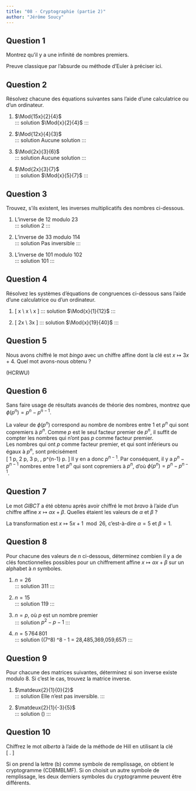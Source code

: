 ```yaml
---
title: "08 - Cryptographie (partie 2)"
author: "Jérôme Soucy"
---
```


## Question 1

Montrez qu'il y a une infinité de nombres premiers.

::: solution
Preuve classique par l'absurde ou méthode d'Euler à préciser ici.
:::

## Question 2

Résolvez chacune des équations suivantes sans l'aide d'une calculatrice ou d'un ordinateur.

1. $\Mod{15x}{2}{4}$  
   ::: solution
   $\Mod{x}{2}{4}$
   :::

2. $\Mod{12x}{4}{3}$  
   ::: solution
   Aucune solution
   :::

3. $\Mod{2x}{3}{6}$  
   ::: solution
   Aucune solution
   :::

4. $\Mod{2x}{3}{7}$  
   ::: solution
   $\Mod{x}{5}{7}$
   :::

## Question 3

Trouvez, s'ils existent, les inverses multiplicatifs des nombres ci-dessous.

1. L'inverse de 12 modulo 23  
   ::: solution
   $2$
   :::

2. L'inverse de 33 modulo 114  
   ::: solution
   Pas inversible
   :::

3. L'inverse de 101 modulo 102  
   ::: solution
   $101$
   :::

## Question 4

Résolvez les systèmes d'équations de congruences ci-dessous sans l'aide d'une calculatrice ou d'un ordinateur.

1. 
   \[
   x \equiv 1 \mod 2 \\
   x \equiv 1 \mod 3 \\
   x \equiv 1 \mod 4
   \]
   ::: solution
   $\Mod{x}{1}{12}$
   :::

2. 
   \[
   2x \equiv 3 \mod 5 \\
   3x \equiv 1 \mod 8
   \]
   ::: solution
   $\Mod{x}{19}{40}$
   :::

## Question 5

Nous avons chiffré le mot _bingo_ avec un chiffre affine dont la clé est $x \mapsto 3x + 4$. Quel mot avons-nous obtenu ?

::: solution
\(HCRWU\)
:::

## Question 6

Sans faire usage de résultats avancés de théorie des nombres, montrez que $\phi(p^n) = p^n - p^{n-1}$.

::: solution
La valeur de $\phi(p^n)$ correspond au nombre de nombres entre 1 et $p^n$ qui sont copremiers à $p^n$. Comme $p$ est le seul facteur premier de $p^n$, il suffit de compter les nombres qui n'ont pas $p$ comme facteur premier.  
Les nombres qui ont $p$ comme facteur premier, et qui sont inférieurs ou égaux à $p^n$, sont précisément  
\[
1 \cdot p, 2 \cdot p, 3 \cdot p, \ldots, p^{n-1} \cdot p.
\]
Il y en a donc $p^{n-1}$. Par conséquent, il y a $p^n - p^{n-1}$ nombres entre 1 et $p^n$ qui sont copremiers à $p^n$, d'où $\phi(p^n) = p^n - p^{n-1}$.
:::

## Question 7

Le mot _GIBCT_ a été obtenu après avoir chiffré le mot _bravo_ à l'aide d'un chiffre affine $x \mapsto \alpha x + \beta$. Quelles étaient les valeurs de $\alpha$ et $\beta$ ?

::: solution
La transformation est $x \mapsto 5x + 1 \mod 26$, c'est-à-dire $\alpha = 5$ et $\beta = 1$.
:::

## Question 8

Pour chacune des valeurs de $n$ ci-dessous, déterminez combien il y a de clés fonctionnelles possibles pour un chiffrement affine $x \mapsto \alpha x + \beta$ sur un alphabet à $n$ symboles.

1. $n = 26$  
   ::: solution
   311
   :::

2. $n = 15$  
   ::: solution
   119
   :::

3. $n = p$, où $p$ est un nombre premier  
   ::: solution
   $p^2 - p - 1$
   :::

4. $n = 5\,764\,801$  
   ::: solution
   \(\phi(7^8) \cdot 7^8 - 1 = 28\,485\,369\,059\,657\)
   :::

## Question 9

Pour chacune des matrices suivantes, déterminez si son inverse existe modulo 8. Si c'est le cas, trouvez la matrice inverse.

1. $\matdeux{2}{1}{0}{2}$  
   ::: solution
   Elle n'est pas inversible.
   :::

2. $\matdeux{2}{1}{-3}{5}$  
   ::: solution
   \(\matdeux{1}{3}{-1}{2}\)
   :::

## Question 10

Chiffrez le mot _alberta_ à l'aide de la méthode de Hill en utilisant la clé  
\[
\matdeux{5}{12}{-8}{5}.
\]

::: solution
Si on prend la lettre \(b\) comme symbole de remplissage, on obtient le cryptogramme \(CDBMBLMF\). Si on choisit un autre symbole de remplissage, les deux derniers symboles du cryptogramme peuvent être différents.
:::
